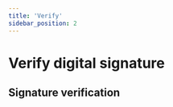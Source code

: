 ```yaml
---
title: 'Verify'
sidebar_position: 2
---
```



# Verify digital signature

## Signature verification


<SdkCodeBlock
  ts={VerifyJs}
  py={VerifyPy}
  java={VerifyJava}
  php={VerifyPhp}
  go={VerifyGo}
/>
